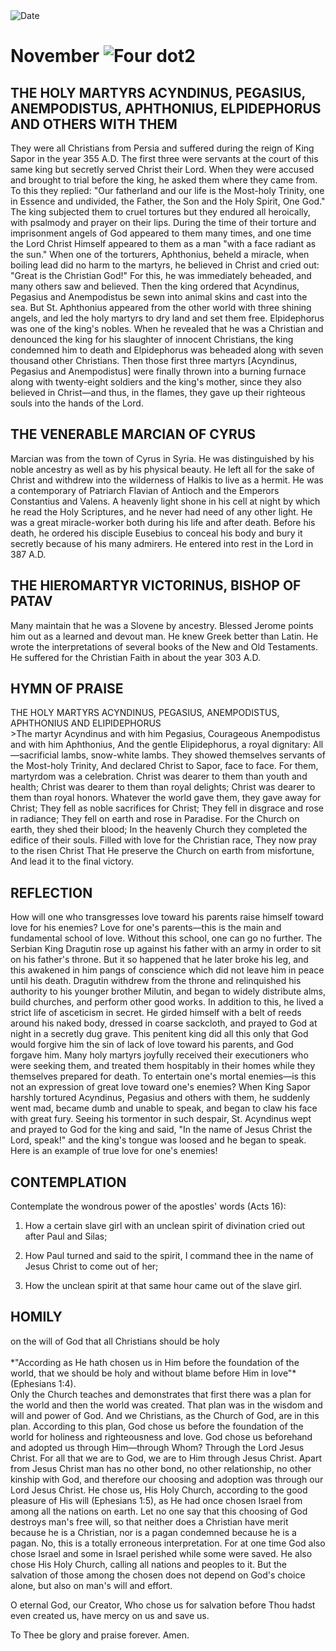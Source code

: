 
<RunningHead />
<Image src="/title-imprint.png" height={68} width={50} alt="Date" className="title-imprint"/>

# <div id="date">November <Image className="four-dot" src="/four-dot.png" height={15} width={15} alt="Four dot" />2</div>

## THE HOLY MARTYRS ACYNDINUS, PEGASIUS, ANEMPODISTUS, APHTHONIUS, ELPIDEPHORUS AND OTHERS WITH THEM

They were all Christians from Persia and suffered during the reign of King Sapor in the year 355 A.D. The first three were servants at the court of this same king but secretly served Christ their Lord. When they were accused and brought to trial before the king, he asked them where they came from. To this they replied: "Our fatherland and our life is the Most-holy Trinity, one in Essence and undivided, the Father, the Son and the Holy Spirit, One God." The king subjected them to cruel tortures but they endured all heroically, with psalmody and prayer on their lips. During the time of their torture and imprisonment angels of God appeared to them many times, and one time the Lord Christ Himself appeared to them as a man "with a face radiant as the sun." When one of the torturers, Aphthonius, beheld a miracle, when boiling lead did no harm to the martyrs, he believed in Christ and cried out: "Great is the Christian God!" For this, he was immediately beheaded, and many others saw and believed. Then the king ordered that Acyndinus, Pegasius and Anempodistus be sewn into animal skins and cast into the sea. But St. Aphthonius appeared from the other world with three shining angels, and led the holy martyrs to dry land and set them free. Elpidephorus was one of the king's nobles. When he revealed that he was a Christian and denounced the king for his slaughter of innocent Christians, the king condemned him to death and Elpidephorus was beheaded along with seven thousand other Christians. Then those first three martyrs [Acyndinus, Pegasius and Anempodistus] were finally thrown into a burning furnace along with twenty-eight soldiers and the king's mother, since they also believed in Christ—and thus, in the flames, they gave up their righteous souls into the hands of the Lord.

## THE VENERABLE MARCIAN OF CYRUS

Marcian was from the town of Cyrus in Syria. He was distinguished by his noble ancestry as well as by his physical beauty. He left all for the sake of Christ and withdrew into the wilderness of Halkis to live as a hermit. He was a contemporary of Patriarch Flavian of Antioch and the Emperors Constantius and Valens. A heavenly light shone in his cell at night by which he read the Holy Scriptures, and he never had need of any other light. He was a great miracle-worker both during his life and after death. Before his death, he ordered his disciple Eusebius to conceal his body and bury it secretly because of his many admirers. He entered into rest in the Lord in 387 A.D. 

## THE HIEROMARTYR VICTORINUS, BISHOP OF PATAV

Many maintain that he was a Slovene by ancestry. Blessed Jerome points him out as a learned and devout man. He knew Greek better than Latin. He wrote the interpretations of several books of the New and Old Testaments. He suffered for the Christian Faith in about the year 303 A.D.


## HYMN OF PRAISE
<div style={{textAlign:'center', color:'crimson', fontWeight:'bold'}}>
THE HOLY MARTYRS ACYNDINUS, PEGASIUS,  
ANEMPODISTUS, APHTHONIUS AND ELIPIDEPHORUS
</div>
>The martyr Acyndinus and with him Pegasius,  
Courageous Anempodistus and with him Aphthonius,  
And the gentle Elipidephorus, a royal dignitary:  
All—sacrificial lambs, snow-white lambs.  
They showed themselves servants of the Most-holy Trinity,  
And declared Christ to Sapor, face to face.  
For them, martyrdom was a celebration.  
Christ was dearer to them than youth and health;  
Christ was dearer to them than royal delights;  
Christ was dearer to them than royal honors.  
Whatever the world gave them, they gave away for Christ;  
They fell as noble sacrifices for Christ;  
They fell in disgrace and rose in radiance;  
They fell on earth and rose in Paradise.  
For the Church on earth, they shed their blood;  
In the heavenly Church they completed the edifice of their souls.  
Filled with love for the Christian race,  
They now pray to the risen Christ  
That He preserve the Church on earth from misfortune,  
And lead it to the final victory.  


## REFLECTION

How will one who transgresses love toward his parents raise himself toward love for his enemies? Love for one's parents—this is the main and fundamental school of love. Without this school, one can go no further. The Serbian King Dragutin rose up against his father with an army in order to sit on his father's throne. But it so happened that he later broke his leg, and this awakened in him pangs of conscience which did not leave him in peace until his death. Dragutin withdrew from the throne and relinquished his authority to his younger brother Milutin, and began to widely distribute alms, build churches, and perform other good works. In addition to this, he lived a strict life of asceticism in secret. He girded himself with a belt of reeds around his naked body, dressed in coarse sackcloth, and prayed to God at night in a secretly dug grave. This penitent king did all this only that God would forgive him the sin of lack of love toward his parents, and God forgave him. Many holy martyrs joyfully received their executioners who were seeking them, and treated them hospitably in their homes while they themselves prepared for death. To entertain one's mortal enemies—is this not an expression of great love toward one's enemies? When King Sapor harshly tortured Acyndinus, Pegasius and others with them, he suddenly went mad, became dumb and unable to speak, and began to claw his face with great fury. Seeing his tormentor in such despair, St. Acyndinus wept and prayed to God for the king and said, "In the name of Jesus Christ the Lord, speak!" and the king's tongue was loosed and he began to speak. Here is an example of true love for one's enemies!


## CONTEMPLATION

Contemplate the wondrous power of the apostles' words (Acts 16):

1. How a certain slave girl with an unclean spirit of divination cried out after Paul and Silas;

2. How Paul turned and said to the spirit, I command thee in the name of Jesus Christ to come out of her;

3. How the unclean spirit at that same hour came out of the slave girl.


## HOMILY
<div style={{textAlign:'center', color:'crimson', fontWeight:'bold'}}>
on the will of God that all Christians should be holy
</div>
<br />
<div style={{textAlign:'right'}}>
*"According as He hath chosen us in Him before the foundation of the world, that we should be holy and without blame before Him in love"* (Ephesians 1:4).
</div>
Only the Church teaches and demonstrates that first there was a plan for the world and then the world was created. That plan was in the wisdom and will and power of God. And we Christians, as the Church of God, are in this plan. According to this plan, God chose us before the foundation of the world for holiness and righteousness and love. God chose us beforehand and adopted us through Him—through Whom? Through the Lord Jesus Christ. For all that we are to God, we are to Him through Jesus Christ. Apart from Jesus Christ man has no other bond, no other relationship, no other kinship with God, and therefore our choosing and adoption was through our Lord Jesus Christ. He chose us, His Holy Church, according to the good pleasure of His will (Ephesians 1:5), as He had once chosen Israel from among all the nations on earth. Let no one say that this choosing of God destroys man's free will, so that neither does a Christian have merit because he is a Christian, nor is a pagan condemned because he is a pagan. No, this is a totally erroneous interpretation. For at one time God also chose Israel and some in Israel perished while some were saved. He also chose His Holy Church, calling all nations and peoples to it. But the salvation of those among the chosen does not depend on God's choice alone, but also on man's will and effort.

O eternal God, our Creator, Who chose us for salvation before Thou hadst even created us, have mercy on us and save us.

To Thee be glory and praise forever. Amen.